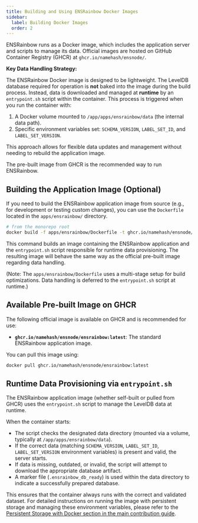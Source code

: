 ```yaml
---
title: Building and Using ENSRainbow Docker Images
sidebar:
  label: Building Docker Images
  order: 2
---
```


ENSRainbow runs as a Docker image, which includes the application server and scripts to manage its data. Official images are hosted on GitHub Container Registry (GHCR) at `ghcr.io/namehash/ensnode/`.

**Key Data Handling Strategy:**

The ENSRainbow Docker image is designed to be lightweight. The LevelDB database required for operation is **not** baked into the image during the build process. Instead, data is downloaded and managed at **runtime** by an `entrypoint.sh` script within the container. This process is triggered when you run the container with:
1.  A Docker volume mounted to `/app/apps/ensrainbow/data` (the internal data path).
2.  Specific environment variables set: `SCHEMA_VERSION`, `LABEL_SET_ID`, and `LABEL_SET_VERSION`.

This approach allows for flexible data updates and management without needing to rebuild the application image.

The pre-built image from GHCR is the recommended way to run ENSRainbow.

## Building the Application Image (Optional)

If you need to build the ENSRainbow application image from source (e.g., for development or testing custom changes), you can use the `Dockerfile` located in the `apps/ensrainbow/` directory.

```bash
# from the monorepo root
docker build -f apps/ensrainbow/Dockerfile -t ghcr.io/namehash/ensnode/ensrainbow:latest .
```

This command builds an image containing the ENSRainbow application and the `entrypoint.sh` script responsible for runtime data provisioning. The resulting image will behave the same way as the official pre-built image regarding data handling.

(Note: The `apps/ensrainbow/Dockerfile` uses a multi-stage setup for build optimizations. Data handling is deferred to the `entrypoint.sh` script at runtime.)

## Available Pre-built Image on GHCR

The following official image is available on GHCR and is recommended for use:

-   **`ghcr.io/namehash/ensnode/ensrainbow:latest`**: The standard ENSRainbow application image.

You can pull this image using:
```bash
docker pull ghcr.io/namehash/ensnode/ensrainbow:latest
```

## Runtime Data Provisioning via `entrypoint.sh`

The ENSRainbow application image (whether self-built or pulled from GHCR) uses the `entrypoint.sh` script to manage the LevelDB data at runtime.

When the container starts:
-   The script checks the designated data directory (mounted via a volume, typically at `/app/apps/ensrainbow/data`).
-   If the correct data (matching `SCHEMA_VERSION`, `LABEL_SET_ID`, `LABEL_SET_VERSION` environment variables) is present and valid, the server starts.
-   If data is missing, outdated, or invalid, the script will attempt to download the appropriate database artifact.
-   A marker file (`.ensrainbow_db_ready`) is used within the data directory to indicate a successfully prepared database.

This ensures that the container always runs with the correct and validated dataset. For detailed instructions on running the image with persistent storage and managing these environment variables, please refer to the [Persistent Storage with Docker section in the main contribution guide](/ensrainbow/contributing/#persistent-storage-with-docker).
